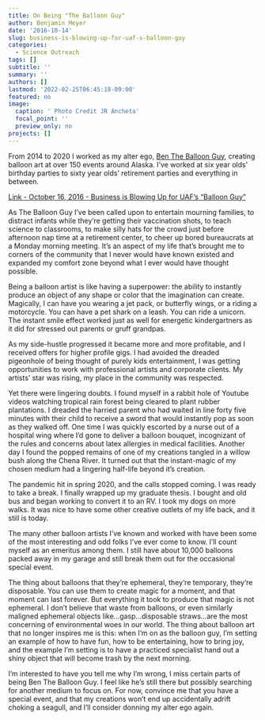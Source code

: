 ```yaml
---
title: On Being "The Balloon Guy"
author: Benjamin Meyer
date: '2016-10-14'
slug: business-is-blowing-up-for-uaf-s-balloon-guy
categories:
  - Science Outreach
tags: []
subtitle: ''
summary: ''
authors: []
lastmod: '2022-02-25T06:45:18-09:00'
featured: no
image:
  caption: ' Photo Credit JR Ancheta'
  focal_point: ''
  preview_only: no
projects: []
---
```


From 2014 to 2020 I worked as my alter ego, [Ben The Balloon Guy](https://www.bentheballoonguy.com/), creating balloon art at over 150 events around Alaska. I've worked at six year olds' birthday parties to sixty year olds' retirement parties and everything in between.

[Link - October 16, 2016 - Business is Blowing Up for UAF's "Balloon Guy"](https://news.uaf.edu/business-is-blowing-up-for-uafs-balloon-guy/)

As The Balloon Guy I've been called upon to entertain mourning families, to distract infants while they're getting their vaccination shots, to teach science to classrooms, to make silly hats for the crowd just before afternoon nap time at a retirement center, to cheer up bored bureaucrats at a Monday morning meeting. It's an aspect of my life that's brought me to corners of the community that I never would have known existed and expanded my comfort zone beyond what I ever would have thought possible.

Being a balloon artist is like having a superpower: the ability to instantly produce an object of any shape or color that the imagination can create. Magically, I can have you wearing a jet pack, or butterfly wings, or a riding a motorcycle. You can have a pet shark on a leash. You can ride a unicorn. The instant smile effect worked just as well for energetic kindergartners as it did for stressed out parents or gruff grandpas.

As my side-hustle progressed it became more and more profitable, and I received offers for higher profile gigs. I had avoided the dreaded pigeonhole of being thought of purely kids entertainment, I was getting opportunities to work with professional artists and corporate clients. My artists' star was rising, my place in the community was respected.

Yet there were lingering doubts. I found myself in a rabbit hole of Youtube videos watching tropical rain forest being cleared to plant rubber plantations. I dreaded the harried parent who had waited in line forty five minutes with their child to receive a sword that would instantly pop as soon as they walked off. One time I was quickly escorted by a nurse out of a hospital wing where I'd gone to deliver a balloon bouquet, incognizant of the rules and concerns about latex allergies in medical facilities. Another day I found the popped remains of one of my creations tangled in a willow bush along the Chena River. It turned out that the instant-magic of my chosen medium had a lingering half-life beyond it's creation.

The pandemic hit in spring 2020, and the calls stopped coming. I was ready to take a break. I finally wrapped up my graduate thesis. I bought and old bus and began working to convert it to an RV. I took my dogs on more walks. It was nice to have some other creative outlets of my life back, and it still is today.

The many other balloon artists I've known and worked with have been some of the most interesting and odd folks I've ever come to know. I'll count myself as an emeritus among them. I still have about 10,000 balloons packed away in my garage and still break them out for the occasional special event.

The thing about balloons that they're ephemeral, they're temporary, they're disposable. You can use them to create magic for a moment, and that moment can last forever. But everything it took to produce that magic is not ephemeral. I don't believe that waste from balloons, or even similarly maligned ephemeral objects like...gasp...disposable straws...are the most concerning of environmental woes in our world. The thing about balloon art that no longer inspires me is this: when I'm on as the balloon guy, I'm setting an example of how to have fun, how to be entertaining, how to bring joy, and the example I'm setting is to have a practiced specialist hand out a shiny object that will become trash by the next morning.

I'm interested to have you tell me why I'm wrong, I miss certain parts of being Ben The Balloon Guy. I feel like he's still there but possibly searching for another medium to focus on. For now, convince me that you have a special event, and that my creations won't end up accidentally adrift choking a seagull, and I'll consider donning my alter ego again.

